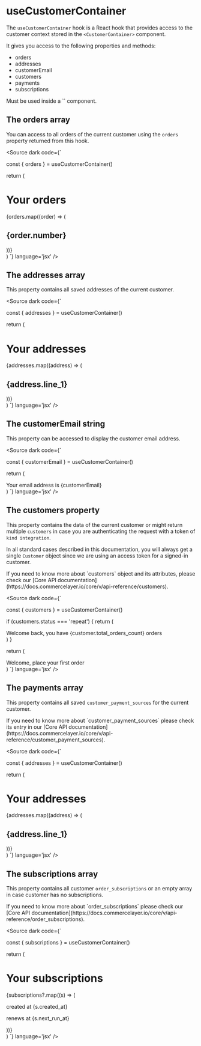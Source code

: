 
<Meta title='Hooks/useCustomerContainer' />

# useCustomerContainer

The `useCustomerContainer` hook is a React hook that provides access to the customer context stored in the `<CustomerContainer>` component.

It gives you access to the following properties and methods:
- orders
- addresses
- customerEmail
- customers
- payments
- subscriptions

<span title="Requirements" type="warning">
Must be used inside a `<CustomerContainer>` component.
</span>

## The orders array
You can access to all orders of the current customer using the `orders` property returned from this hook.

<Source dark code={`

const { orders } = useCustomerContainer()

return (
  <div>
    <h1>Your orders</h1>
    {orders.map((order) => (
      <div key={order.id}>
        <h2>{order.number}</h2> 
      </div>
    ))}
  </div>
)
`} language='jsx' />
 
## The addresses array
This property contains all saved addresses of the current customer.

<Source dark code={`

const { addresses } = useCustomerContainer()

return (
  <div>
    <h1>Your addresses</h1>
    {addresses.map((address) => (
      <div key={address.id}>
        <h2>{address.line_1}</h2> 
      </div>
    ))}
  </div>
)
`} language='jsx' />

## The customerEmail string
This property can be accessed to display the customer email address.

<Source dark code={`

const { customerEmail } = useCustomerContainer()

return (
  <div>Your email address is {customerEmail}</div>
)
`} language='jsx' />

## The customers property
This property contains the data of the current customer or might return multiple `customers` in case you are authenticating the request with a token of `kind integration`.

In all standard cases described in this documentation, you will always get a single `Customer` object since we are using an access token for a signed-in customer.

<span title="Core API" type="info">
If you need to know more about `customers` object and its attributes, please check our [Core API documentation](https://docs.commercelayer.io/core/v/api-reference/customers).
</span>


<Source dark code={`

const { customers } = useCustomerContainer()

if (customers.status === 'repeat') {
  return (
    <div>Welcome back, you have {customer.total_orders_count} orders</div>
  )
}

return (
  <div>Welcome, place your first order</div>
)
`} language='jsx' />

## The payments array
This property contains all saved `customer_payment_sources` for the current customer.

<span title="Core API" type="info">
If you need to know more about `customer_payment_sources` please check its entry 
in our [Core API documentation](https://docs.commercelayer.io/core/v/api-reference/customer_payment_sources).
</span>


<Source dark code={`

const { addresses } = useCustomerContainer()

return (
  <div>
    <h1>Your addresses</h1>
    {addresses.map((address) => (
      <div key={address.id}>
        <h2>{address.line_1}</h2> 
      </div>
    ))}
  </div>
)
`} language='jsx' />

## The subscriptions array
This property contains all customer `order_subscriptions` or an empty array in case customer has no subscriptions.

<span title="Core API" type="info">
If you need to know more about `order_subscriptions` please check our [Core API documentation](https://docs.commercelayer.io/core/v/api-reference/order_subscriptions).
</span>


<Source dark code={`

const { subscriptions } = useCustomerContainer()

return (
  <div>
    <h1>Your subscriptions</h1>
    {subscriptions?.map((s) => (
      <div key={s.id}>
        <p>created at {s.created_at}</p>
        <p>renews at {s.next_run_at}</p>
      </div>
    ))}
  </div>
)
`} language='jsx' />
